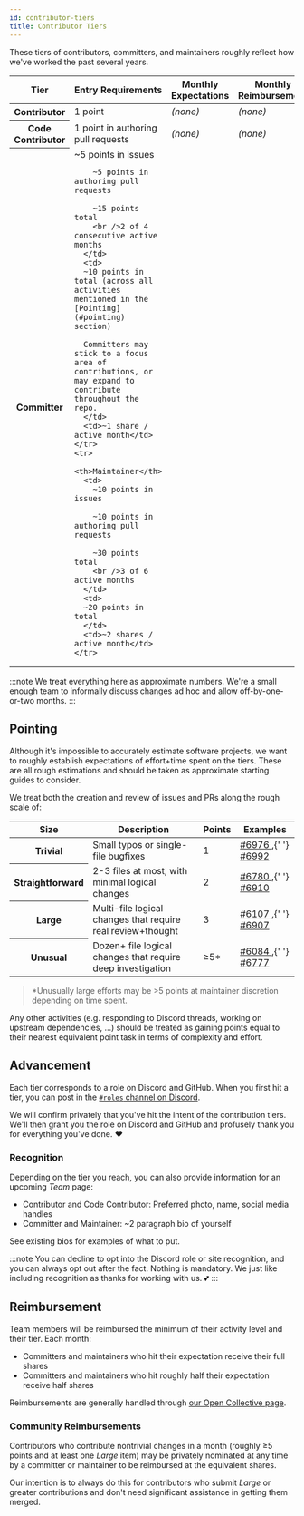 ```yaml
---
id: contributor-tiers
title: Contributor Tiers
---
```


These tiers of contributors, committers, and maintainers roughly reflect how we've worked the past several years.

<table>
  <thead>
    <tr>
      <th>Tier</th>
      <th>Entry Requirements</th>
      <th>Monthly Expectations</th>
      <th>Monthly Reimbursement</th>
    </tr>
  </thead>
  <tbody>
    <tr>
      <th>Contributor</th>
      <td>1 point</td>
      <td>
        <em>(none)</em>
      </td>
      <td>
        <em>(none)</em>
      </td>
    </tr>
    <tr>
      <th>Code Contributor</th>
      <td>1 point in authoring pull requests</td>
      <td>
        <em>(none)</em>
      </td>
      <td>
        <em>(none)</em>
      </td>
    </tr>
    <tr>
      <th>Committer</th>
      <td>
        ~5 points in issues

        ~5 points in authoring pull requests

        ~15 points total
        <br />2 of 4 consecutive active months
      </td>
      <td>
      ~10 points in total (across all activities mentioned in the [Pointing](#pointing) section)

      Committers may stick to a focus area of contributions, or may expand to contribute throughout the repo.
      </td>
      <td>~1 share / active month</td>
    </tr>
    <tr>
      <th>Maintainer</th>
      <td>
        ~10 points in issues

        ~10 points in authoring pull requests

        ~30 points total
        <br />3 of 6 active months
      </td>
      <td>
      ~20 points in total
      </td>
      <td>~2 shares / active month</td>
    </tr>

  </tbody>
</table>

:::note
We treat everything here as approximate numbers.
We're a small enough team to informally discuss changes ad hoc and allow off-by-one-or-two months.
:::

## Pointing

Although it's impossible to accurately estimate software projects, we want to roughly establish expectations of effort+time spent on the tiers.
These are all rough estimations and should be taken as approximate starting guides to consider.

We treat both the creation and review of issues and PRs along the rough scale of:

<table>
  <thead>
    <tr>
      <th>Size</th>
      <th>Description</th>
      <th>Points</th>
      <th>Examples</th>
    </tr>
  </thead>
  <tbody>
    <tr>
      <th>Trivial</th>
      <td>Small typos or single-file bugfixes</td>
      <td>1</td>
      <td>
        <a href="https://github.com/typescript-eslint/typescript-eslint/pull/6976">
          #6976
        </a>
        ,{' '}
        <a href="https://github.com/typescript-eslint/typescript-eslint/issues/6992">
          #6992
        </a>
      </td>
    </tr>
    <tr>
      <th>Straightforward</th>
      <td>2-3 files at most, with minimal logical changes</td>
      <td>2</td>
      <td>
        <a href="https://github.com/typescript-eslint/typescript-eslint/pull/6780">
          #6780
        </a>
        ,{' '}
        <a href="https://github.com/typescript-eslint/typescript-eslint/pull/6910">
          #6910
        </a>
      </td>
    </tr>
    <tr>
      <th>Large</th>
      <td>Multi-file logical changes that require real review+thought</td>
      <td>3</td>
      <td>
        <a href="https://github.com/typescript-eslint/typescript-eslint/pull/6107">
          #6107
        </a>
        ,{' '}
        <a href="https://github.com/typescript-eslint/typescript-eslint/pull/6907">
          #6907
        </a>
      </td>
    </tr>
    <tr>
      <th>Unusual</th>
      <td>Dozen+ file logical changes that require deep investigation</td>
      <td>≥5*</td>
      <td>
        <a href="https://github.com/typescript-eslint/typescript-eslint/pull/6084">
          #6084
        </a>
        ,{' '}
        <a href="https://github.com/typescript-eslint/typescript-eslint/pull/6777">
          #6777
        </a>
      </td>
    </tr>
  </tbody>
</table>

> \*Unusually large efforts may be >5 points at maintainer discretion depending on time spent.

Any other activities (e.g. responding to Discord threads, working on upstream dependencies, …) should be treated as gaining points equal to their nearest equivalent point task in terms of complexity and effort.

## Advancement

Each tier corresponds to a role on Discord and GitHub.
When you first hit a tier, you can post in the [`#roles` channel on Discord](https://discord.com/channels/1026804805894672454/1184219870691328051).

We will confirm privately that you've hit the intent of the contribution tiers.
We'll then grant you the role on Discord and GitHub and profusely thank you for everything you've done. ❤️

### Recognition

Depending on the tier you reach, you can also provide information for an upcoming _Team_ page:

- Contributor and Code Contributor: Preferred photo, name, social media handles
- Committer and Maintainer: ~2 paragraph bio of yourself

See existing bios for examples of what to put.

:::note
You can decline to opt into the Discord role or site recognition, and you can always opt out after the fact.
Nothing is mandatory.
We just like including recognition as thanks for working with us. 💕
:::

## Reimbursement

Team members will be reimbursed the minimum of their activity level and their tier.
Each month:

- Committers and maintainers who hit their expectation receive their full shares
- Committers and maintainers who hit roughly half their expectation receive half shares

Reimbursements are generally handled through [our Open Collective page](https://opencollective.com/typescript-eslint).

### Community Reimbursements

Contributors who contribute nontrivial changes in a month (roughly ≥5 points and at least one _Large_ item) may be privately nominated at any time by a committer or maintainer to be reimbursed at the equivalent shares.

Our intention is to always do this for contributors who submit _Large_ or greater contributions and don't need significant assistance in getting them merged.
